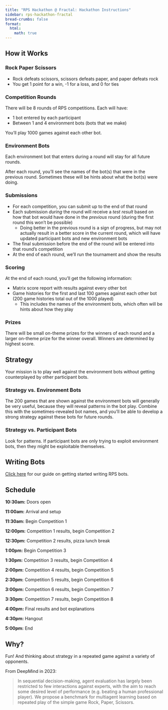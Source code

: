 ```yaml
---
title: "RPS Hackathon @ Fractal: Hackathon Instructions"
sidebar: rps-hackathon-fractal
bread-crumbs: false
format:
  html:
    math: true
---
```


## How it Works

### Rock Paper Scissors

- Rock defeats scissors, scissors defeats paper, and paper defeats rock
- You get 1 point for a win, -1 for a loss, and 0 for ties

### Competition Rounds
There will be 8 rounds of RPS competitions. Each will have: 

- 1 bot entered by each participant
- Between 1 and 4 environment bots (bots that we make)

You'll play 1000 games against each other bot. 

### Environment Bots
Each environment bot that enters during a round will stay for all future rounds. 

After each round, you'll see the names of the bot(s) that were in the previous round. Sometimes these will be hints about what the bot(s) were doing. 

### Submissions
- For each competition, you can submit up to the end of that round
- Each submission *during* the round will receive a *test result* based on how that bot would have done in the *previous* round (during the first round this won't be possible)
  - Doing better in the previous round is a sign of progress, but may not actually result in a better score in the current round, which will have updated participant bots and new environment bots
- The final submission before the end of the round will be entered into that round's competition
- At the end of each round, we'll run the tournament and show the results

### Scoring
At the end of each round, you'll get the following information: 

- Matrix score report with results against every other bot
- Game histories for the first and last 100 games against each other bot (200 game histories total out of the 1000 played)
  - This includes the names of the environment bots, which often will be hints about how they play

### Prizes
There will be small on-theme prizes for the winners of each round and a larger on-theme prize for the winner overall. Winners are determined by highest score. 

## Strategy
Your mission is to play well against the environment bots without getting counterplayed by other participant bots. 

### Strategy vs. Environment Bots
The 200 games that are shown against the environment bots will generally be very useful, because they will reveal patterns in the bot play. Combine this with the sometimes-revealed bot names, and you'll be able to develop a strong strategy against these bots for future rounds. 

### Strategy vs. Participant Bots
Look for patterns. If participant bots are only trying to exploit environment bots, then they might be exploitable themselves. 

## Writing Bots
[Click here](botguide.qmd) for our guide on getting started writing RPS bots.

## Schedule

**10:30am:** Doors open

**11:00am:** Arrival and setup

**11:30am:** Begin Competition 1

**12:00pm:** Competition 1 results, begin Competition 2

**12:30pm:** Competition 2 results, pizza lunch break

**1:00pm:** Begin Competition 3

**1:30pm:** Competition 3 results, begin Competition 4

**2:00pm:** Competition 4 results, begin Competition 5

**2:30pm:** Competition 5 results, begin Competition 6

**3:00pm:** Competition 6 results, begin Competition 7

**3:30pm:** Competition 7 results, begin Competition 8

**4:00pm:** Final results and bot explanations

**4:30pm:** Hangout

**5:00pm:** End

## Why? 
Fun! And thinking about strategy in a repeated game against a variety of opponents. 

From DeepMind in 2023:

> In sequential decision-making, agent evaluation has largely been restricted to few interactions against experts, with the aim to reach some desired level of performance (e.g. beating a human professional player). We propose a benchmark for multiagent learning based on repeated play of the simple game Rock, Paper, Scissors.